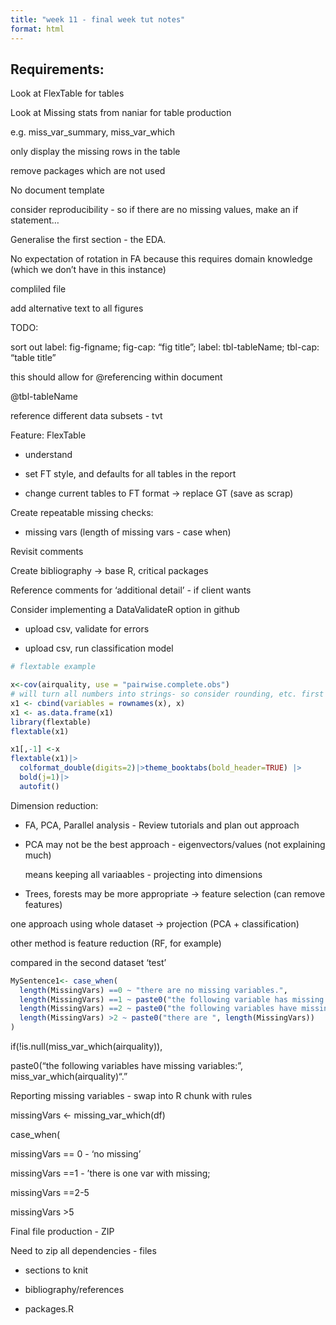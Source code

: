 ```yaml
---
title: "week 11 - final week tut notes"
format: html
---
```


## Requirements:

Look at FlexTable for tables

Look at Missing stats from naniar for table production

e.g. miss_var_summary, miss_var_which

only display the missing rows in the table

remove packages which are not used

No document template

consider reproducibility - so if there are no missing values, make an if statement...

Generalise the first section - the EDA.

No expectation of rotation in FA because this requires domain knowledge (which we don't have in this instance)

compliled file

add alternative text to all figures

TODO:

sort out label: fig-figname; fig-cap: "fig title"; label: tbl-tableName; tbl-cap: "table title"

this should allow for @referencing within document

@tbl-tableName

reference different data subsets - tvt

Feature: FlexTable

-   understand

-   set FT style, and defaults for all tables in the report

-   change current tables to FT format -\> replace GT (save as scrap)

Create repeatable missing checks:

-   missing vars (length of missing vars - case when)

Revisit comments

Create bibliography -\> base R, critical packages

Reference comments for 'additional detail' - if client wants

Consider implementing a DataValidateR option in github

-   upload csv, validate for errors

-   upload csv, run classification model

```r
# flextable example

x<-cov(airquality, use = "pairwise.complete.obs")
# will turn all numbers into strings- so consider rounding, etc. first
x1 <- cbind(variables = rownames(x), x)
x1 <- as.data.frame(x1)
library(flextable)
flextable(x1)

x1[,-1] <-x
flextable(x1)|>
  colformat_double(digits=2)|>theme_booktabs(bold_header=TRUE) |>
  bold(j=1)|>
  autofit()
```

Dimension reduction:

-   FA, PCA, Parallel analysis - Review tutorials and plan out approach

-   PCA may not be the best approach - eigenvectors/values (not explaining much)

    means keeping all variaables - projecting into dimensions

-   Trees, forests may be more appropriate -\> feature selection (can remove features)

one approach using whole dataset -\> projection (PCA + classification)

other method is feature reduction (RF, for example)

compared in the second dataset 'test'

```r
MySentence1<- case_when(
  length(MissingVars) ==0 ~ "there are no missing variables.",
  length(MissingVars) ==1 ~ paste0("the following variable has missing values: ", MissingVars,"."),
  length(MissingVars) ==2 ~ paste0("the following variables have missing values: ", paste(MissingVars, collapse = "and" )), 
  length(MissingVars) >2 ~ paste0("there are ", length(MissingVars))
)
```

if(!is.null(miss_var_which(airquality)),

paste0("the following variables have missing variables:", miss_var_which(airquality)"."

Reporting missing variables - swap into R chunk with rules

missingVars \<- missing_var_which(df)

case_when(

missingVars == 0 - 'no missing'

missingVars ==1 - 'there is one var with missing;

missingVars ==2-5

missingVars \>5

Final file production - ZIP

Need to zip all dependencies - files

-   sections to knit

-   bibliography/references

-   packages.R

